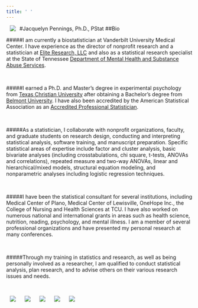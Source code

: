 ```yaml
---
title: ' '
---
```

 
#Jacquelyn Pennings, Ph.D., PStat
##Bio 
<img src="penningsimage2019sm.jpg" hspace="10" align = "left">  

#####I am currently a biostatistician at Vanderbilt University Medical Center. I have experience as the director of nonprofit research and a statistician at [Elite Research, LLC](http://www.eliteresearch.com/) and also as a statistical research specialist at the State of Tennessee [Department of Mental Health and Substance Abuse Services](https://tn.gov/behavioral-health).  
<p></br></p>
#####I earned a Ph.D. and Master's degree in experimental psychology from [Texas Christian University](www.tcu.edu) after obtaining a Bachelor's degree from [Belmont University](http://www.belmont.edu/psychology). I have also been accredited by the American Statistical Association as an [Accredited Professional Statistician](http://www.amstat.org/ASA/Your-Career/Accredited-Members.aspx).  
<p></br></p>
#####As a statistician, I collaborate with nonprofit organizations, faculty, and graduate students on research design, conducting and interpreting statistical analysis, software training, and manuscript preparation. Specific statistical areas of expertise include factor and cluster analysis, basic bivariate analyses (including crosstabulations, chi square, t-tests, ANOVAs and correlations), repeated measure and two-way ANOVAs, linear and hierarchical/mixed models, structural equation modeling, and nonparametric analyses including logistic regression techniques.  
<p></br></p>
#####I have been the statistical consultant for several institutions, including Medical Center of Plano, Medical Center of Lewisville, OneHope Inc., the College of Nursing and Health Sciences at TCU. I have also worked on numerous national and international grants in areas such as health science, nutrition, reading, psychology, and mental illness. I am a member of several professional organizations and have presented my personal research at many conferences.  
<p></br></p>
#####Through my training in statistics and research, as well as being personally involved as a researcher, I am qualified to conduct statistical analysis, plan research, and to advise others on their various research issues and needs.  
<p></br></p>
<img src="vumc.jpg" hspace="10"> <img src="TDMHSAS2.png" hspace="10">
<img src="Elite.png" hspace="10"> <img src="tcu.jpg" hspace="10"> <img src="belmont-logo.jpg" hspace="10">
  
